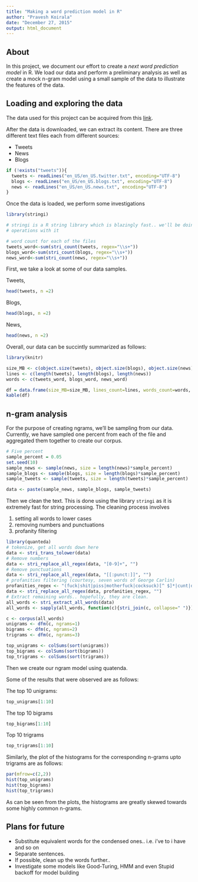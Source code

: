 ```yaml
---
title: "Making a word prediction model in R"
author: "Pravesh Koirala"
date: "December 27, 2015"
output: html_document
---
```


## About
In this project, we document our effort to create a *next word prediction model* in R. We load our data and perform a preliminary analysis as well as create a mock n-gram model using a small sample of the data to illustrate the features of the data.

## Loading and exploring the data
The data used for this project can be acquired from this [link](https://d396qusza40orc.cloudfront.net/dsscapstone/dataset/Coursera-SwiftKey.zip).

After the data is downloaded, we can extract its content. There are three different text files each from different sources:

* Tweets
* News
* Blogs

```r
if (!exists("tweets")){
  tweets <- readLines("en_US/en_US.twitter.txt", encoding="UTF-8")
  blogs <- readLines("en_US/en_US.blogs.txt", encoding="UTF-8")
  news <- readLines("en_US/en_US.news.txt", encoding="UTF-8")
}
```

Once the data is loaded, we perform some investigations
```r
library(stringi)

# stringi is a R string library which is blazingly fast.. we'll be doing many string
# operations with it

# word count for each of the files
tweets_word<-sum(stri_count(tweets, regex="\\s+"))
blogs_word<-sum(stri_count(blogs, regex="\\s+"))
news_word<-sum(stri_count(news, regex="\\s+"))

```

First, we take a look at some of our data samples.

Tweets,
```r
head(tweets, n =2)
```

Blogs,
```r
head(blogs, n =2)
```

News,
```r
head(news, n =2)
```

Overall, our data can be succintly summarized as follows:

```r
library(knitr)

size_MB <- c(object.size(tweets), object.size(blogs), object.size(news))/1024/1024
lines <- c(length(tweets), length(blogs), length(news))
words <- c(tweets_word, blogs_word, news_word)

df = data.frame(size_MB=size_MB, lines_count=lines, words_count=words, row.names = c("tweets", "blogs", "news"))
kable(df)
```

## n-gram analysis

For the purpose of creating ngrams, we'll be sampling from our data. Currently, we have sampled one percent from each of the file and aggregated them together to create our corpus.

```r
# Five percent
sample_percent = 0.05
set.seed(10)
sample_news <- sample(news, size = length(news)*sample_percent)
sample_blogs <- sample(blogs, size = length(blogs)*sample_percent)
sample_tweets <- sample(tweets, size = length(tweets)*sample_percent)

data <- paste(sample_news, sample_blogs, sample_tweets)
```

Then we clean the text. This is done using the library `stringi` as it is extremely fast for string processing. The cleaning process involves

1. setting all words to lower cases
2. removing numbers and punctuations
3. profanity filtering

```r
library(quanteda)
# tokenize, get all words down here
data <- stri_trans_tolower(data)
# Remove numbers
data <- stri_replace_all_regex(data, "[0-9]+", "")
# Remove punctuations
data <- stri_replace_all_regex(data, "[[:punct:]]", "")
# profanities filtering (courtesy, seven words of George Carlin)
profanities_regex <- "(fuck|shit|piss|motherfuck|cocksuck)[^ $]*|cunt|dick"
data <- stri_replace_all_regex(data, profanities_regex, "")
# Extract remaining words.. hopefully, they are clean.
all_words <- stri_extract_all_words(data)
all_words <- sapply(all_words, function(c){stri_join(c, collapse=" ")})

c <- corpus(all_words)
unigrams <- dfm(c, ngrams=1)
bigrams <- dfm(c, ngrams=2)
trigrams <- dfm(c, ngrams=3)

top_unigrams <- colSums(sort(unigrams))
top_bigrams <- colSums(sort(bigrams))
top_trigrams <- colSums(sort(trigrams))
```

Then we create our ngram model using quatenda.

Some of the results that were observed are as follows:

The top 10 unigrams:
```r
top_unigrams[1:10]
```

The top 10 bigrams
```r
top_bigrams[1:10]
```

Top 10 trigrams
```r
top_trigrams[1:10]
```

Similarly, the plot of the histograms for the corresponding n-grams upto trigrams are as follows:

```r
par(mfrow=c(2,2))
hist(top_unigrams)
hist(top_bigrams)
hist(top_trigrams)
```

As can be seen from the plots, the histograms are greatly skewed towards some highly common n-grams.

## Plans for future

* Substitute equivalent words for the condensed ones.. i.e. i've to i have and so on
* Separate sentences.
* If possible, clean up the words further..
* Investigate some models like Good-Turing, HMM and even Stupid backoff for model building


